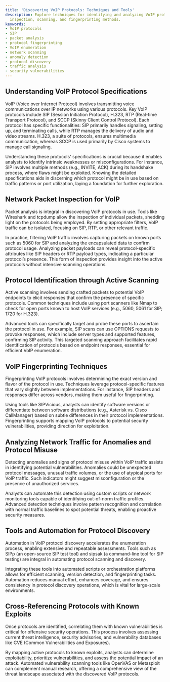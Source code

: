 ```yaml
---
title: 'Discovering VoIP Protocols: Techniques and Tools'
description: Explore techniques for identifying and analyzing VoIP protocols, including
  inspection, scanning, and fingerprinting methods.
keywords:
- VoIP protocols
- SIP
- packet analysis
- protocol fingerprinting
- VoIP enumeration
- network scanning
- anomaly detection
- protocol discovery
- traffic analysis
- security vulnerabilities
---
```


## Understanding VoIP Protocol Specifications

VoIP (Voice over Internet Protocol) involves transmitting voice communications over IP networks using various protocols. Key VoIP protocols include SIP (Session Initiation Protocol), H.323, RTP (Real-time Transport Protocol), and SCCP (Skinny Client Control Protocol). Each protocol has specific functionalities: SIP primarily handles signaling, setting up, and terminating calls, while RTP manages the delivery of audio and video streams. H.323, a suite of protocols, ensures multimedia communication, whereas SCCP is used primarily by Cisco systems to manage call signaling.

Understanding these protocols' specifications is crucial because it enables analysts to identify intrinsic weaknesses or misconfigurations. For instance, SIP involves multiple methods (e.g., INVITE, ACK) during its handshake process, where flaws might be exploited. Knowing the detailed specifications aids in discerning which protocol might be in use based on traffic patterns or port utilization, laying a foundation for further exploration.

## Network Packet Inspection for VoIP

Packet analysis is integral in discovering VoIP protocols in use. Tools like Wireshark and tcpdump allow the inspection of individual packets, shedding light on the protocols being employed. By setting appropriate filters, VoIP traffic can be isolated, focusing on SIP, RTP, or other relevant traffic.

In practice, filtering VoIP traffic involves capturing packets on known ports such as 5060 for SIP and analyzing the encapsulated data to confirm protocol usage. Analyzing packet payloads can reveal protocol-specific attributes like SIP headers or RTP payload types, indicating a particular protocol’s presence. This form of inspection provides insight into the active protocols without intensive scanning operations.

## Protocol Identification through Active Scanning

Active scanning involves sending crafted packets to potential VoIP endpoints to elicit responses that confirm the presence of specific protocols. Common techniques include using port scanners like Nmap to check for open ports known to host VoIP services (e.g., 5060, 5061 for SIP; 1720 for H.323).

Advanced tools can specifically target and probe these ports to ascertain the protocol in use. For example, SIP scans can use OPTIONS requests to provoke responses, which include server types and supported features, confirming SIP activity. This targeted scanning approach facilitates rapid identification of protocols based on endpoint responses, essential for efficient VoIP enumeration.

## VoIP Fingerprinting Techniques

Fingerprinting VoIP protocols involves determining the exact version and flavor of the protocol in use. Techniques leverage protocol-specific features that vary slightly between implementations. For instance, SIP headers and responses differ across vendors, making them useful for fingerprinting.

Using tools like SIPVicious, analysts can identify software versions or differentiate between software distributions (e.g., Asterisk vs. Cisco CallManager) based on subtle differences in their protocol implementations. Fingerprinting supports mapping VoIP protocols to potential security vulnerabilities, providing direction for exploitation.

## Analyzing Network Traffic for Anomalies and Protocol Misuse

Detecting anomalies and signs of protocol misuse within VoIP traffic assists in identifying potential vulnerabilities. Anomalies could be unexpected protocol messages, unusual traffic volumes, or the use of atypical ports for VoIP traffic. Such indicators might suggest misconfiguration or the presence of unauthorized services.

Analysts can automate this detection using custom scripts or network monitoring tools capable of identifying out-of-norm traffic profiles. Advanced detection techniques involve pattern recognition and correlation with normal traffic baselines to spot potential threats, enabling proactive security measures.

## Tools and Automation for Protocol Discovery

Automation in VoIP protocol discovery accelerates the enumeration process, enabling extensive and repeatable assessments. Tools such as SIPp (an open-source SIP test tool) and sipsak (a command-line tool for SIP testing) are integral in automating protocol scanning and discovery.

Integrating these tools into automated scripts or orchestration platforms allows for efficient scanning, version detection, and fingerprinting tasks. Automation reduces manual effort, enhances coverage, and ensures consistency in protocol discovery operations, which is vital for large-scale environments.

## Cross-Referencing Protocols with Known Exploits

Once protocols are identified, correlating them with known vulnerabilities is critical for offensive security operations. This process involves assessing current threat intelligence, security advisories, and vulnerability databases like CVE (Common Vulnerabilities and Exposures).

By mapping active protocols to known exploits, analysts can determine exploitability, prioritize vulnerabilities, and assess the potential impact of an attack. Automated vulnerability scanning tools like OpenVAS or Metasploit can complement manual research, offering a comprehensive view of the threat landscape associated with the discovered VoIP protocols.
